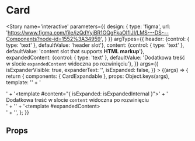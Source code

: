 
<Meta title='components/Cards/CardExpandable' component={CardExpandable} />

# Card

<Story name='interactive'
		parameters={{
			design: {
				type: 'figma',
				url: 'https://www.figma.com/file/izQdYyiBR1GQgFkaOIfIJI/LMS---DS---Components?node-id=1552%3A34959',
			}
		}}
		argTypes={{
			header: {control: { type: 'text' }, defaultValue: 'header slot'},
			content: {control: { type: 'text' }, defaultValue: 'content slot that supports <b>HTML markup</b>'},
			expandedContent: {control: { type: 'text' }, defaultValue: 'Dodatkowa treść w slocie <code>expandedContent</code> widoczna po rozwinięciu'},
		}}
		args={{
			isExpanderVisible: true,
			expanderText: '',
			isExpanded: false,
		}}
	>
	{(args) => {
		return {
			components: { CardExpandable },
			props: Object.keys(args),
			template: '<card-expandable :is-expander-visible="isExpanderVisible" :expander-text="expanderText" :is-expanded="isExpanded">' +
				'<div slot="header" v-html="header" />' +
				'<template #content="{ isExpanded: isExpandedInternal }">' +
				'<div v-html="content" /><div v-if="isExpandedInternal">Dodatkowa treść w slocie <code>content</code> widoczna po rozwinięciu</div>' +
				'</template>' +
				'<template #expandedContent><div v-html="expandedContent"></div></template>' +
				'</card-expandable>',
		};
	}}
</Story>

## Props

<Props of={CardExpandable} />